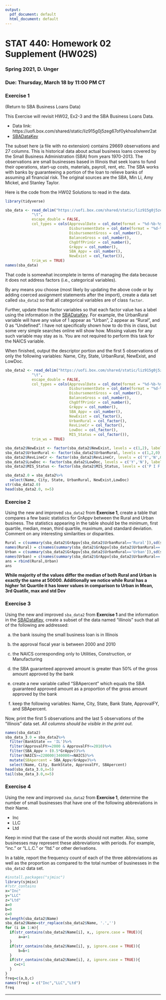 ```yaml
---
output:
  pdf_document: default
  html_document: default
---
```

# STAT 440: Homework 02 Supplement (HW02S)
### Spring 2021, D. Unger
### Due: Thursday, March 18 by 11:00 PM CT

### Exercise 1
(Return to SBA Business Loans Data) 

This Exercise will revisit HW02, Ex2-3 and the SBA Business Loans Data.

- Data link: https://uofi.box.com/shared/static/liz915g0j5zeg67of0ykhoa1shwnr2at
- [SBADataKey](https://uofi.box.com/shared/static/1rl69m3pfcj9q47y9ohb3dnyhbcxsu0a.csv)

The subset here (a file with no extension) contains 29669 observations and 27 columns. This is historical data about actual business loans covered by the Small Business Administration (SBA) from years 1970-2013. The observations are small businesses based in Illinois that seek loans to fund their operations, start-up costs, materials, payroll, rent, etc. The SBA works with banks by guaranteeing a portion of the loan to relieve banks of assuming all financial risk. The original sources are the SBA, Min Li, Amy Mickel, and Stanley Taylor. 

Here is the code from the HW02 Solutions to read in the data.

```r
library(tidyverse)
```

```r
sba_data <- read_delim("https://uofi.box.com/shared/static/liz915g0j5zeg67of0ykhoa1shwnr2at",
            "\t", 
            escape_double = FALSE, 
            col_types = cols(ApprovalDate = col_date(format = "%d-%b-%y"), 
                             DisbursementDate = col_date(format = "%d-%b-%y"), 
                             DisbursementGross = col_number(), 
                             BalanceGross = col_number(), 
                             ChgOffPrinGr = col_number(), 
                             GrAppv = col_number(), 
                             SBA_Appv = col_number(),
                             NewExist = col_factor()), 
            trim_ws = TRUE)
names(sba_data)
```

That code is somewhat incomplete in terms of managing the data because it does not address factors (i.e., categorical variables).

By any means you choose (most likely by updating the above code or by adding coerced assignment statements after the import), create a data set called `sba_data2` so that all categorical variables are of class `factor`. 

Further, update those factor variables so that each factor value has a label using the information in the [SBADataKey](https://uofi.box.com/shared/static/1rl69m3pfcj9q47y9ohb3dnyhbcxsu0a.csv). For example, the UrbanRural variable will have any value of 1 appear as "Urban", 2 appear as "Rural", and 0 as "Undefined". I have not specifically shown how to do this in class, but some very simple searches online will show how. Missing values for any such variable may stay as is. You are not required to perform this task for the NAICS variable.

When finished, output the descriptor portion and the first 5 observations of only the following variables: Name, City, State, UrbanRural, NewExist, and LowDoc.
```r
sba_data2 <- read_delim("https://uofi.box.com/shared/static/liz915g0j5zeg67of0ykhoa1shwnr2at",
            "\t", 
            escape_double = FALSE, 
            col_types = cols(ApprovalDate = col_date(format = "%d-%b-%y"), 
                             DisbursementDate = col_date(format = "%d-%b-%y"), 
                             DisbursementGross = col_number(), 
                             BalanceGross = col_number(), 
                             ChgOffPrinGr = col_number(), 
                             GrAppv = col_number(), 
                             SBA_Appv = col_number(),
                             NewExist = col_factor(),
                             UrbanRural = col_factor(),
                             RevLineCr = col_factor(),
                             LowDoc = col_factor(),
                             MIS_Status = col_factor()), 
            trim_ws = TRUE)
```
```r
sba_data2$NewExist <- factor(sba_data2$NewExist, levels = c(1,2), labels = c("Existing business","New business"))
sba_data2$UrbanRural <- factor(sba_data2$UrbanRural, levels = c(1,2,0), labels = c("Urban","Rural","undefined"))
sba_data2$RevLineCr <- factor(sba_data2$RevLineCr, levels = c('Y','N',0), labels = c("Yes","No",0))
sba_data2$LowDoc <- factor(sba_data2$LowDoc, levels = c('Y','N'), labels = c("Yes","No"))
sba_data2$MIS_Status <- factor(sba_data2$MIS_Status, levels = c('P I F','CHGOFF'), labels = c("Paid in full","Loan status charged off "))
```
```r
sba_data2.0 = sba_data2%>%
  select(Name, City, State, UrbanRural, NewExist,LowDoc)
str(sba_data2.0)
head(sba_data2.0, n=5)
```


### Exercise 2
Using the new and improved `sba_data2` from **Exercise 1**, create a table that compares a few basic statistics for GrAppv between the Rural and Urban business. The statistics appearing in the table should be the minimum, first quartile, median, mean, third quartile, maximum, and standard deviation. Comment on any interesting similarities or disparities.

```r
Rural = c(summary(sba_data2$GrAppv[sba_data2$UrbanRural=='Rural']),sd(sba_data2$GrAppv[sba_data2$UrbanRural=='Rural']))
names(Rural) = c(names(summary(sba_data2$GrAppv[sba_data2$UrbanRural=='Rural'])),"Std Dev")
Urban = c(summary(sba_data2$GrAppv[sba_data2$UrbanRural=='Urban']),sd(sba_data2$GrAppv[sba_data2$UrbanRural=='Urban']))
names(Urban) = c(names(summary(sba_data2$GrAppv[sba_data2$UrbanRural=='Urban'])),"Std Dev")
ans = rbind(Rural,Urban)
ans
```

**While majority of the values differ the median of both Rural and Urban is exactly the same at 50000. Additionally we notice while Rural has a higher 1st Quartile it has lower values in comparison to Urban in Mean, 3rd Quatile, max and std Dev **


### Exercise 3
Using the new and improved `sba_data2` from **Exercise 1** and the information in the [SBADataKey](https://uofi.box.com/shared/static/1rl69m3pfcj9q47y9ohb3dnyhbcxsu0a.csv), create a subset of the data named "illinois" such that all of the following are addressed:  

a. the bank issuing the small business loan is in Illinois

b. the approval fiscal year is between 2000 and 2010  

c. the NAICS corresponding only to Utilities, Construction, or Manufacturing

d. the SBA guaranteed approved amount is greater than 50% of the gross amount approved by the bank

e. create a new variable called "SBApercent" which equals the SBA guaranteed approved amount as a proportion of the gross amount approved by the bank

f. keep the following variables: Name, City, State, Bank State, ApprovalFY, and SBApercent.

Now, print the first 5 observations and the last 5 observations of the "illinois" data set. *All columns should be visible in the print out.*
```r
names(sba_data2)
sba_data_3.0 = sba_data2%>%
  filter(BankState == 'IL')%>%
  filter(ApprovalFY>=2000 & ApprovalFY<=2010)%>%
  filter(SBA_Appv > (0.5*GrAppv))%>%
  filter(NAICS>=220000|340000>=NAICS)%>%
  mutate(SBApercent = SBA_Appv/GrAppv)%>%
  select(Name, City, BankState, ApprovalFY, SBApercent)
head(sba_data_3.0,n=5)
tail(sba_data_3.0,n=5)
```


### Exercise 4

Using the new and improved `sba_data2` from **Exercise 1**, determine the number of small businesses that have one of the following abbreviations in their Name. 

- Inc
- LLC
- Ltd

Keep in mind that the case of the words should not matter. Also, some businesses may represent these abbreviations with periods. For example, "inc." or "L.L.C." or "ltd." or other derivations.

In a table, report the frequency count of each of the three abbreviations as well as the proportion as compared to the total number of businesses in the `sba_data2` data set.
```r
#install.packages("sjmisc")
library(sjmisc)
#?str_contains
x="Inc"
y="LLC"
z="Ltd"
a=0
b=0
c=0
m=length(sba_data2$Name)
sba_data2$Name=str_replace(sba_data2$Name, '.','')
for (i in 1:m){
  if(str_contains(sba_data2$Name[i], x,, ignore.case = TRUE)){
      a=a+1
  }
  if(str_contains(sba_data2$Name[i], y, ignore.case = TRUE)){
      b=b+1
  }
  if(str_contains(sba_data2$Name[i], z, ignore.case = TRUE)){
    c=c+1
  }
}
freq=c(a,b,c)
names(freq) = c("Inc","LLC","Ltd")
freq
```

***
